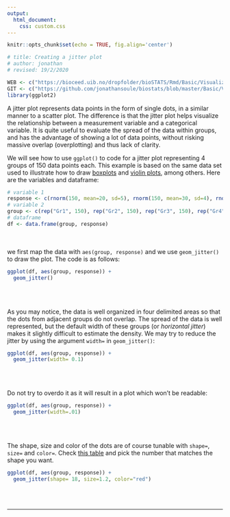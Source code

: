 ```yaml
---
output:
  html_document:
    css: custom.css
--- 
```


```r
knitr::opts_chunk$set(echo = TRUE, fig.align='center')

# title: Creating a jitter plot
# author: jonathan
# revised: 19/2/2020 

WEB <- c("https://bioceed.uib.no/dropfolder/bioSTATS/Rmd/Basic/Visualizing/Simple/jitter-plot.html")
GIT <- c("https://github.com/jonathansoule/biostats/blob/master/Basic/Visualizing/Simple/jitter-plot.Rmd")
library(ggplot2)
```
A jitter plot represents data points in the form of single dots, in a similar manner to a scatter plot. The difference is that the jitter plot helps visualize the relationship between a measurement variable and a categorical variable. It is quite useful to evaluate the spread of the data within groups, and has the advantage of showing a lot of data points, without risking massive overlap (overplotting) and thus lack of clarity.

We will see how to use `ggplot()` to code for a jitter plot representing 4 groups of 150 data points each. This example is based on the same data set used to illustrate how to draw [boxplots](https://biostats.w.uib.no/creating-a-multiple-boxplot/){target="_blank"} and [violin plots](https://biostats.w.uib.no/creating-a-violin-plot/){target="_blank"}, among others. Here are the variables and dataframe:
```r
# variable 1
response <- c(rnorm(150, mean=20, sd=5), rnorm(150, mean=30, sd=4), rnorm(150, mean=15, 3), rnorm(150, mean=40, sd=5)) 
# variable 2
group <- c(rep("Gr1", 150), rep("Gr2", 150), rep("Gr3", 150), rep("Gr4", 150))
# dataframe
df <- data.frame(group, response)
```
<br/><br/>
we first map the data with `aes(group, response)` and we use `geom_jitter()` to draw the plot. The code is as follows:
```r
ggplot(df, aes(group, response)) +     
  geom_jitter()
```
<br/><br/>

As you may notice, the data is well organized in four delimited areas so that the dots from adjacent groups do not overlap. The spread of the data is well represented, but the default width of these groups (or *horizontal jitter*) makes it slightly difficult to estimate the density. We may try to reduce the jitter by using the argument `width=` in `geom_jitter()`:
```r
ggplot(df, aes(group, response)) +     
  geom_jitter(width= 0.1)                  
```
<br/><br/>

Do not try to overdo it as it will result in a plot which won’t be readable:
```r
ggplot(df, aes(group, response)) + 
  geom_jitter(width=.01)       
```
<br/><br/>

The shape, size and color of the dots are of course tunable with `shape=`, `size=` and `color=`. Check [this table](https://www.statmethods.net/advgraphs/images/points.png){target="_blank"} and pick the number that matches the shape you want.
```r
ggplot(df, aes(group, response)) + 
  geom_jitter(shape= 18, size=1.2, color="red")        
```
<br/><br/>


***
<!-- UNCOMMENT TO ACTIVATE
Get the Rmarkdown file corresponding to this page on [GitHub](`r GIT`){target="_blank"}.
-->

